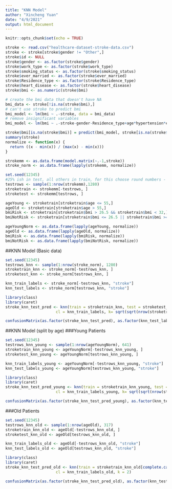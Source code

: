 ```yaml
---
title: "KNN Model"
author: "Xincheng Yuan"
date: "4/9/2021"
output: html_document
---
```


```r
knitr::opts_chunk$set(echo = TRUE)
```

```r
stroke <- read.csv("healthcare-dataset-stroke-data.csv")
stroke <- stroke[stroke$gender != "Other",]
stroke$id <- NULL
stroke$gender <- as.factor(stroke$gender)
stroke$work_type <- as.factor(stroke$work_type)
stroke$smoking_status <- as.factor(stroke$smoking_status)
stroke$ever_married <- as.factor(stroke$ever_married)
stroke$Residence_type <- as.factor(stroke$Residence_type)
stroke$heart_disease <- as.factor(stroke$heart_disease)
stroke$bmi <- as.numeric(stroke$bmi)
```

```r
# create the bmi data that doesn't have NA
bmi_data <- stroke[!is.na(stroke$bmi),]
# can't use stroke to predict bmi
bmi_model <- lm(bmi ~ .-stroke, data = bmi_data)
# remove insignificant variables
bmi_model <- lm(bmi ~ .-stroke-gender-Residence_type+age*hypertension*ever_married-heart_disease, data = bmi_data)
```

```r
stroke$bmi[is.na(stroke$bmi)] = predict(bmi_model, stroke[is.na(stroke$bmi),])
summary(stroke)
normalize <- function(x) {
  return ((x - min(x)) / (max(x) - min(x)))
}

strokemm <- as.data.frame(model.matrix(~.-1,stroke))
stroke_norm <- as.data.frame(lapply(strokemm, normalize))

set.seed(12345)
#25% ish in test, all others in train, for this choose round numbers - 1280 random in test, others in train
testrows <- sample(1:nrow(strokemm),1280)
stroketrain <- strokemm[-testrows, ]
stroketest <- strokemm[testrows, ]
```

```r
ageYoung <- stroketrain[stroketrain$age <= 55,]
ageOld <- stroketrain[stroketrain$age > 55,]
bmiRisk <- stroketrain[stroketrain$bmi > 26.5 && stroketrain$bmi < 32,]
bmiNotRisk <- stroketrain[stroketrain$bmi <= 26.5 || stroketrain$bmi >= 32,]

ageYoungNorm <- as.data.frame(lapply(ageYoung, normalize))
ageOld <- as.data.frame(lapply(ageOld, normalize))
bmiRisk <- as.data.frame(lapply(bmiRisk, normalize))
bmiNotRisk <- as.data.frame(lapply(bmiNotRisk, normalize))
```



##KNN Model (Basic data)
```r
set.seed(12345)
testrows_knn <- sample(1:nrow(stroke_norm), 1280) 
stroketrain_knn <- stroke_norm[-testrows_knn, ]
stroketest_knn <- stroke_norm[testrows_knn, ]

knn_train_labels <- stroke_norm[-testrows_knn, "stroke"]
knn_test_labels <- stroke_norm[testrows_knn, "stroke"]
```

```r
library(class)
library(caret)
stroke_knn_test_pred <- knn(train = stroketrain_knn, test = stroketest_knn,
                      cl = knn_train_labels, k= sqrt(sqrt(nrow(stroketrain_knn))))

confusionMatrix(as.factor(stroke_knn_test_pred), as.factor(knn_test_labels))
```

##KNN Model (split by age)
###Young Patients
```r
set.seed(12345)
testrows_knn_young <- sample(1:nrow(ageYoungNorm), 641) 
stroketrain_knn_young <- ageYoungNorm[-testrows_knn_young, ]
stroketest_knn_young <- ageYoungNorm[testrows_knn_young, ]

knn_train_labels_young <- ageYoungNorm[-testrows_knn_young, "stroke"]
knn_test_labels_young <- ageYoungNorm[testrows_knn_young, "stroke"]

library(class)
library(caret)
stroke_knn_test_pred_young <- knn(train = stroketrain_knn_young, test = stroketest_knn_young,
                      cl = knn_train_labels_young, k= sqrt(sqrt(nrow(stroketrain_knn_young))))

confusionMatrix(as.factor(stroke_knn_test_pred_young), as.factor(knn_test_labels_young))
```

###Old Patients
```r
set.seed(12345)
testrows_knn_old <- sample(1:nrow(ageOld), 317) 
stroketrain_knn_old <- ageOld[-testrows_knn_old, ]
stroketest_knn_old <- ageOld[testrows_knn_old, ]

knn_train_labels_old <- ageOld[-testrows_knn_old, "stroke"]
knn_test_labels_old <- ageOld[testrows_knn_old, "stroke"]

library(class)
library(caret)
stroke_knn_test_pred_old <- knn(train = stroketrain_knn_old[complete.cases(stroketrain_knn_old)], test = stroketest_knn_old[complete.cases(stroketest_knn_old)],
                      cl = knn_train_labels_old, k = 2)

confusionMatrix(as.factor(stroke_knn_test_pred_old), as.factor(knn_test_labels_old))
```